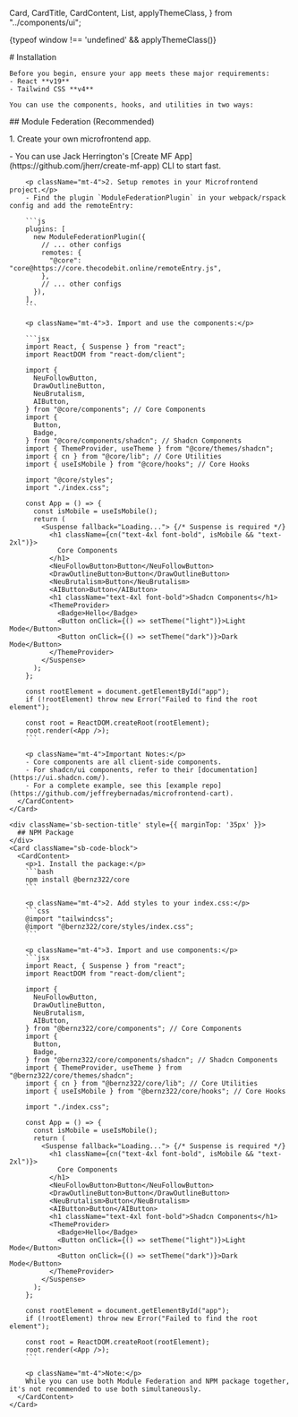   Card,
  CardTitle,
  CardContent,
  List,
  applyThemeClass,
} from "../components/ui";

<Meta title="Documentation/Installation" />

{typeof window !== 'undefined' && applyThemeClass()}

<div className="sb-container">
  <div className='sb-section-title'>
    # Installation

    Before you begin, ensure your app meets these major requirements:
    - React **v19**
    - Tailwind CSS **v4**

    You can use the components, hooks, and utilities in two ways:

  </div>

  <div className="sb-section">
    <div className='sb-section-title'>
      ## Module Federation (Recommended)
    </div>
    <Card className="sb-code-block">
      <CardContent>
        <p>1. Create your own microfrontend app.</p>
        - You can use Jack Herrington's [Create MF App](https://github.com/jherr/create-mf-app) CLI to start fast.

        <p className="mt-4">2. Setup remotes in your Microfrontend project.</p>
        - Find the plugin `ModuleFederationPlugin` in your webpack/rspack config and add the remoteEntry:

        ```js
        plugins: [
          new ModuleFederationPlugin({
            // ... other configs
            remotes: {
              "@core": "core@https://core.thecodebit.online/remoteEntry.js",
            },
            // ... other configs
          }),
        ],
        ```

        <p className="mt-4">3. Import and use the components:</p>

        ```jsx
        import React, { Suspense } from "react";
        import ReactDOM from "react-dom/client";

        import {
          NeuFollowButton,
          DrawOutlineButton,
          NeuBrutalism,
          AIButton,
        } from "@core/components"; // Core Components
        import {
          Button,
          Badge,
        } from "@core/components/shadcn"; // Shadcn Components
        import { ThemeProvider, useTheme } from "@core/themes/shadcn";
        import { cn } from "@core/lib"; // Core Utilities
        import { useIsMobile } from "@core/hooks"; // Core Hooks

        import "@core/styles";
        import "./index.css";

        const App = () => {
          const isMobile = useIsMobile();
          return (
            <Suspense fallback="Loading..."> {/* Suspense is required */}
              <h1 className={cn("text-4xl font-bold", isMobile && "text-2xl")}>
                Core Components
              </h1>
              <NeuFollowButton>Button</NeuFollowButton>
              <DrawOutlineButton>Button</DrawOutlineButton>
              <NeuBrutalism>Button</NeuBrutalism>
              <AIButton>Button</AIButton>
              <h1 className="text-4xl font-bold">Shadcn Components</h1>
              <ThemeProvider>
                <Badge>Hello</Badge>
                <Button onClick={() => setTheme("light")}>Light Mode</Button>
                <Button onClick={() => setTheme("dark")}>Dark Mode</Button>
              </ThemeProvider>
            </Suspense>
          );
        };

        const rootElement = document.getElementById("app");
        if (!rootElement) throw new Error("Failed to find the root element");

        const root = ReactDOM.createRoot(rootElement);
        root.render(<App />);
        ```

        <p className="mt-4">Important Notes:</p>
        - Core components are all client-side components.
        - For shadcn/ui components, refer to their [documentation](https://ui.shadcn.com/).
        - For a complete example, see this [example repo](https://github.com/jeffreybernadas/microfrontend-cart).
      </CardContent>
    </Card>

    <div className='sb-section-title' style={{ marginTop: '35px' }}>
      ## NPM Package
    </div>
    <Card className="sb-code-block">
      <CardContent>
        <p>1. Install the package:</p>
        ```bash
        npm install @bernz322/core
        ```

        <p className="mt-4">2. Add styles to your index.css:</p>
        ```css
        @import "tailwindcss";
        @import "@bernz322/core/styles/index.css";
        ```

        <p className="mt-4">3. Import and use components:</p>
        ```jsx
        import React, { Suspense } from "react";
        import ReactDOM from "react-dom/client";

        import {
          NeuFollowButton,
          DrawOutlineButton,
          NeuBrutalism,
          AIButton,
        } from "@bernz322/core/components"; // Core Components
        import {
          Button,
          Badge,
        } from "@bernz322/core/components/shadcn"; // Shadcn Components
        import { ThemeProvider, useTheme } from "@bernz322/core/themes/shadcn";
        import { cn } from "@bernz322/core/lib"; // Core Utilities
        import { useIsMobile } from "@bernz322/core/hooks"; // Core Hooks

        import "./index.css";

        const App = () => {
          const isMobile = useIsMobile();
          return (
            <Suspense fallback="Loading..."> {/* Suspense is required */}
              <h1 className={cn("text-4xl font-bold", isMobile && "text-2xl")}>
                Core Components
              </h1>
              <NeuFollowButton>Button</NeuFollowButton>
              <DrawOutlineButton>Button</DrawOutlineButton>
              <NeuBrutalism>Button</NeuBrutalism>
              <AIButton>Button</AIButton>
              <h1 className="text-4xl font-bold">Shadcn Components</h1>
              <ThemeProvider>
                <Badge>Hello</Badge>
                <Button onClick={() => setTheme("light")}>Light Mode</Button>
                <Button onClick={() => setTheme("dark")}>Dark Mode</Button>
              </ThemeProvider>
            </Suspense>
          );
        };

        const rootElement = document.getElementById("app");
        if (!rootElement) throw new Error("Failed to find the root element");

        const root = ReactDOM.createRoot(rootElement);
        root.render(<App />);
        ```

        <p className="mt-4">Note:</p>
        While you can use both Module Federation and NPM package together, it's not recommended to use both simultaneously.
      </CardContent>
    </Card>

  </div>
</div>

<style>
  {`
  .sb-container {
    margin-bottom: 48px;
  }

  .sb-section {
    width: 100%;
  }

  .sb-section-title {
    margin-bottom: 32px;
  }

  .sb-section-title h1 {
    margin-bottom: 12px;
  }

  .sb-code-block {
    background: var(--code-bg, #F8F8F8);
    border: 1px solid var(--border-color, #E6E6E6);
    border-radius: 8px;
    padding: 20px;
  }

  [data-theme="dark"] .sb-code-block {
    --code-bg: #07203C;
    --border-color: #1B3A5A;
    color: #FFFFFF;
  }
`}
</style>
